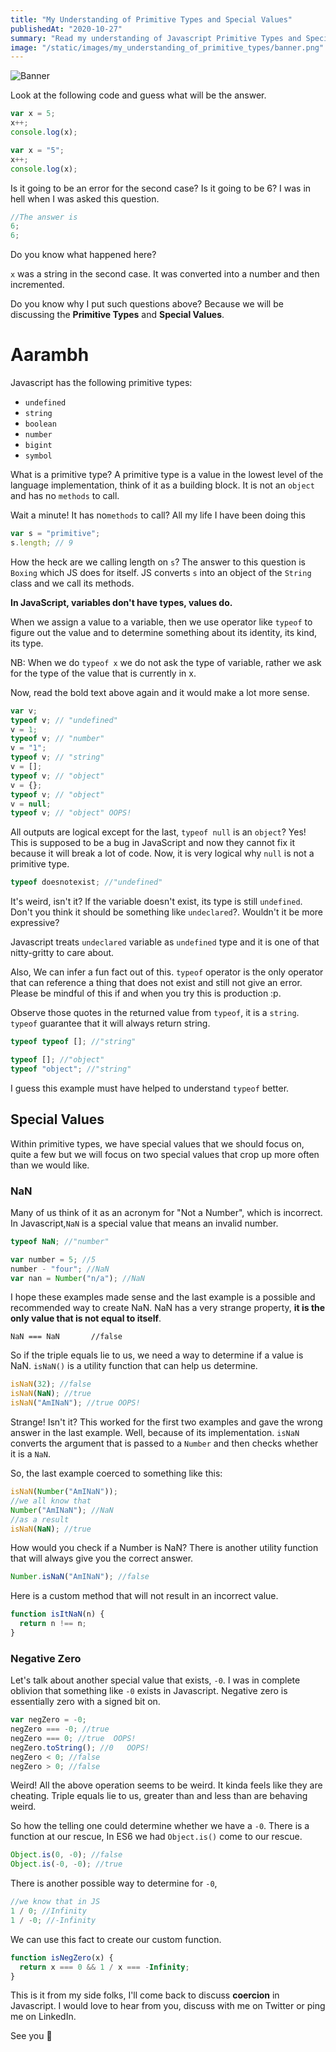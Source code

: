 ```yaml
---
title: "My Understanding of Primitive Types and Special Values"
publishedAt: "2020-10-27"
summary: "Read my understanding of Javascript Primitive Types and Special values, have a chat with me if you want to add something."
image: "/static/images/my_understanding_of_primitive_types/banner.png"
---
```


![Banner](/static/images/my_understanding_of_primitive_types/banner.png)

Look at the following code and guess what will be the answer.

```js
var x = 5;
x++;
console.log(x);

var x = "5";
x++;
console.log(x);
```

Is it going to be an error for the second case? Is it going to be 6?
I was in hell when I was asked this question.

```js
//The answer is
6;
6;
```

Do you know what happened here?

`x` was a string in the second case. It was converted into a number and then incremented.

Do you know why I put such questions above? Because we will be discussing the **Primitive Types** and **Special Values**.

# Aarambh

Javascript has the following primitive types:

- `undefined`
- `string`
- `boolean`
- `number`
- `bigint`
- `symbol`

What is a primitive type?
A primitive type is a value in the lowest level of the language implementation, think of it as a building block. It is not an `object` and has no `methods` to call.

Wait a minute! It has no`methods` to call? All my life I have been doing this

```js
var s = "primitive";
s.length; // 9
```

How the heck are we calling length on `s`? The answer to this question is `Boxing` which JS does for itself. JS converts `s` into an object of the `String` class and we call its methods.

**In JavaScript, variables don't have types, values do.**

When we assign a value to a variable, then we use operator like `typeof` to figure out the value and to determine something about its identity, its kind, its type.

NB: When we do `typeof x` we do not ask the type of variable, rather we ask for the type of the value that is currently in x.

Now, read the bold text above again and it would make a lot more sense.

```js
var v;
typeof v; // "undefined"
v = 1;
typeof v; // "number"
v = "1";
typeof v; // "string"
v = [];
typeof v; // "object"
v = {};
typeof v; // "object"
v = null;
typeof v; // "object" OOPS!
```

All outputs are logical except for the last, `typeof null` is an `object`? Yes! This is supposed to be a bug in JavaScript and now they cannot fix it because it will break a lot of code. Now, it is very logical why `null` is not a primitive type.

```js
typeof doesnotexist; //"undefined"
```

It's weird, isn't it? If the variable doesn't exist, its type is still `undefined`. Don't you think it should be something like `undeclared`?. Wouldn't it be more expressive?

Javascript treats `undeclared` variable as `undefined` type and it is one of that nitty-gritty to care about.

Also, We can infer a fun fact out of this. `typeof` operator is the only operator that can reference a thing that does not exist and still not give an error. Please be mindful of this if and when you try this is production :p.

Observe those quotes in the returned value from `typeof`, it is a `string`. `typeof` guarantee that it will always return string.

```js
typeof typeof []; //"string"
```

```js
typeof []; //"object"
typeof "object"; //"string"
```

I guess this example must have helped to understand `typeof` better.

## Special Values

Within primitive types, we have special values ​​that we should focus on, quite a few but we will focus on two special values ​​that crop up more often than we would like.

### NaN

Many of us think of it as an acronym for "Not a Number", which is incorrect. In Javascript,`NaN` is a special value that means an invalid number.

```js
typeof NaN; //"number"
```

```js
var number = 5; //5
number - "four"; //NaN
var nan = Number("n/a"); //NaN
```

I hope these examples made sense and the last example is a possible and recommended way to create NaN.
NaN has a very strange property, **it is the only value that is not equal to itself**.

```JS
NaN === NaN       //false
```

So if the triple equals lie to us, we need a way to determine if a value is NaN. `isNaN()` is a utility function that can help us determine.

```js
isNaN(32); //false
isNaN(NaN); //true
isNaN("AmINaN"); //true OOPS!
```

Strange! Isn't it? This worked for the first two examples and gave the wrong answer in the last example. Well, because of its implementation. `isNaN` converts the argument that is passed to a `Number` and then checks whether it is a `NaN`.

So, the last example coerced to something like this:

```js
isNaN(Number("AmINaN"));
//we all know that
Number("AmINaN"); //NaN
//as a result
isNaN(NaN); //true
```

How would you check if a Number is NaN?
There is another utility function that will always give you the correct answer.

```js
Number.isNaN("AmINaN"); //false
```

Here is a custom method that will not result in an incorrect value.

```js
function isItNaN(n) {
  return n !== n;
}
```

### Negative Zero

Let's talk about another special value that exists, `-0`. I was in complete oblivion that something like `-0` exists in Javascript. Negative zero is essentially zero with a signed bit on.

```js
var negZero = -0;
negZero === -0; //true
negZero === 0; //true  OOPS!
negZero.toString(); //0   OOPS!
negZero < 0; //false
negZero > 0; //false
```

Weird! All the above operation seems to be weird. It kinda feels like they are cheating. Triple equals lie to us, greater than and less than are behaving weird.

So how the telling one could determine whether we have a `-0`. There is a function at our rescue, In ES6 we had `Object.is()` come to our rescue.

```js
Object.is(0, -0); //false
Object.is(-0, -0); //true
```

There is another possible way to determine for `-0`,

```js
//we know that in JS
1 / 0; //Infinity
1 / -0; //-Infinity
```

We can use this fact to create our custom function.

```js
function isNegZero(x) {
  return x === 0 && 1 / x === -Infinity;
}
```

This is it from my side folks, I'll come back to discuss **coercion** in Javascript. I would love to hear from you, discuss with me on Twitter or ping me on LinkedIn.

See you 👋
